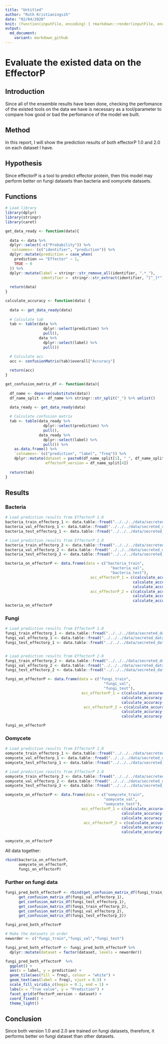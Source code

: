 ```yaml
---
title: "Untitled"
author: "Ruth Kristianingsih"
date: "02/04/2020"
knit: (function(inputFile, encoding) { rmarkdown::render(inputFile, encoding = encoding, output_dir = here::here("reports", stringr::str_remove(getwd(), here::here("scripts/r-scripts/")))) })
output:
  md_document:
    variant: markdown_github
---
```


# Evaluate the existed data on the EffectorP 

## Introduction

Since all of the ensemble results have been done, checking the perfomance of the existed tools on the data we have is necessary as a tool/parameter to compare how good or bad the perfomance of the model we built. 

## Method

In this report, I will show the prediction results of both effectorP 1.0 and 2.0 on each dataset I have. 

## Hypothesis

Since effectorP is a tool to predict effector protein, then this model may perform better on fungi datasets than bacteria and oomycete datasets. 

## Functions 

```r
# Load library
library(dplyr)
library(stringr)
library(caret)
```

```r
get_data_ready <- function(data){
  
  data <- data %>% 
  dplyr::select(-c("Probability")) %>% 
  `colnames<-`(c("identifier", "prediction")) %>% 
  dplyr::mutate(prediction = case_when(
    prediction == "Effector" ~ 1, 
    TRUE ~ 0
  )) %>% 
  dplyr::mutate(label = stringr::str_remove_all(identifier, ".*_"), 
                identifier =  stringr::str_extract(identifier, "[^_]*"))
  
  return(data)
}
```


```r
calculate_accuracy <- function(data) {
  
  data <- get_data_ready(data)
  
  # Calculate tab
  tab <- table(data %>% 
                 dplyr::select(prediction) %>% 
                 pull(), 
               data %>% 
                 dplyr::select(label) %>% 
                 pull())

  # Calculate acc
  acc <- confusionMatrix(tab)$overall["Accuracy"]
  
  return(acc)
}
```


```r
get_confusion_matrix_df <- function(data){
  
  df_name <- deparse(substitute(data))
  df_name_split <- df_name %>% stringr::str_split("_") %>% unlist() 
  
  data_ready <- get_data_ready(data)

  # Calculate confusion matrix
  tab <- table(data_ready %>% 
                 dplyr::select(prediction) %>% 
                 pull(), 
               data_ready %>% 
                 dplyr::select(label) %>% 
                 pull()) %>% 
    as.data.frame() %>% 
    `colnames<-`(c("prediction", "label", "freq")) %>% 
    dplyr::mutate(dataset = paste0(df_name_split[1], "_", df_name_split[2]),
                  effectorP_version = df_name_split[4])
  
  return(tab)
}
```

## Results

### Bacteria

```r
# Load prediction results from EffectorP 1.0
bacteria_train_effectorp_1 <- data.table::fread("../../../data/secreted_data/pred_effectorP/effectorP_1/pred_effectorp_1_bacteria_training.csv")
bacteria_val_effectorp_1 <- data.table::fread("../../../data/secreted_data/pred_effectorP/effectorP_1/pred_effectorp_1_bacteria_validation.csv")
bacteria_test_effectorp_1 <- data.table::fread("../../../data/secreted_data/pred_effectorP/effectorP_1/pred_effectorp_1_bacteria_testing.csv")

# Load prediction results from EffectorP 2.0
bacteria_train_effectorp_2 <- data.table::fread("../../../data/secreted_data/pred_effectorP/effectorP_2/pred_effectorp_2_bacteria_training.csv")
bacteria_val_effectorp_2 <- data.table::fread("../../../data/secreted_data/pred_effectorP/effectorP_2/pred_effectorp_2_bacteria_validation.csv")
bacteria_test_effectorp_2 <- data.table::fread("../../../data/secreted_data/pred_effectorP/effectorP_2/pred_effectorp_2_bacteria_testing.csv")
```

```r
bacteria_on_effectorP <- data.frame(data = c("bacteria_train", 
                                               "bacteria_val", 
                                               "bacteria_test"), 
                                      acc_effectorP_1 = c(calculate_accuracy(bacteria_train_effectorp_1), 
                                                         calculate_accuracy(bacteria_val_effectorp_1), 
                                                         calculate_accuracy(bacteria_test_effectorp_1)), 
                                      acc_effectorP_2 = c(calculate_accuracy(bacteria_train_effectorp_2), 
                                                         calculate_accuracy(bacteria_val_effectorp_2), 
                                                         calculate_accuracy(bacteria_test_effectorp_2)))
bacteria_on_effectorP
```



### Fungi

```r
# Load prediction results from EffectorP 1.0
fungi_train_effectorp_1 <- data.table::fread("../../../data/secreted_data/pred_effectorP/effectorP_1/pred_effectorp_1_fungi_training.csv")
fungi_val_effectorp_1 <- data.table::fread("../../../data/secreted_data/pred_effectorP/effectorP_1/pred_effectorp_1_fungi_validation.csv")
fungi_test_effectorp_1 <- data.table::fread("../../../data/secreted_data/pred_effectorP/effectorP_1/pred_effectorp_1_fungi_testing.csv")


# Load prediction results from EffectorP 2.0
fungi_train_effectorp_2 <- data.table::fread("../../../data/secreted_data/pred_effectorP/effectorP_2/pred_effectorp_2_fungi_training.csv")
fungi_val_effectorp_2 <- data.table::fread("../../../data/secreted_data/pred_effectorP/effectorP_2/pred_effectorp_2_fungi_validation.csv")
fungi_test_effectorp_2 <- data.table::fread("../../../data/secreted_data/pred_effectorP/effectorP_2/pred_effectorp_2_fungi_testing.csv")
```

```r
fungi_on_effectorP <- data.frame(data = c("fungi_train", 
                                            "fungi_val", 
                                            "fungi_test"), 
                                  acc_effectorP_1 = c(calculate_accuracy(fungi_train_effectorp_1), 
                                                    calculate_accuracy(fungi_val_effectorp_1), 
                                                    calculate_accuracy(fungi_test_effectorp_1)),
                                   acc_effectorP_2 = c(calculate_accuracy(fungi_train_effectorp_2), 
                                                    calculate_accuracy(fungi_val_effectorp_2), 
                                                    calculate_accuracy(fungi_test_effectorp_2)))

fungi_on_effectorP
```

### Oomycete

```r
# Load prediction results from EffectorP 1.0
oomycete_train_effectorp_1 <- data.table::fread("../../../data/secreted_data/pred_effectorP/effectorP_1/pred_effectorp_1_oomycete_training.csv")
oomycete_val_effectorp_1 <- data.table::fread("../../../data/secreted_data/pred_effectorP/effectorP_1/pred_effectorp_1_oomycete_validation.csv")
oomycete_test_effectorp_1 <- data.table::fread("../../../data/secreted_data/pred_effectorP/effectorP_1/pred_effectorp_1_oomycete_testing.csv")

# Load prediction results from EffectorP 2.0
oomycete_train_effectorp_2 <- data.table::fread("../../../data/secreted_data/pred_effectorP/effectorP_2/pred_effectorp_2_oomycete_training.csv")
oomycete_val_effectorp_2 <- data.table::fread("../../../data/secreted_data/pred_effectorP/effectorP_2/pred_effectorp_2_oomycete_validation.csv")
oomycete_test_effectorp_2 <- data.table::fread("../../../data/secreted_data/pred_effectorP/effectorP_2/pred_effectorp_2_oomycete_testing.csv")
```

```r
oomycete_on_effectorP <- data.frame(data = c("oomycete_train", 
                                            "oomycete_val", 
                                            "oomycete_test"), 
                                  acc_effectorP_1 = c(calculate_accuracy(oomycete_train_effectorp_1), 
                                                    calculate_accuracy(oomycete_val_effectorp_1), 
                                                    calculate_accuracy(oomycete_test_effectorp_1)), 
                                   acc_effectorP_2 = c(calculate_accuracy(oomycete_train_effectorp_2), 
                                                    calculate_accuracy(oomycete_val_effectorp_2), 
                                                    calculate_accuracy(oomycete_test_effectorp_2)))

oomycete_on_effectorP
```

All data together:

```r
rbind(bacteria_on_effectorP, 
      oomycete_on_effectorP, 
      fungi_on_effectorP) 
```

### Further on fungi data

```r
fungi_pred_both_effectorP <- rbind(get_confusion_matrix_df(fungi_train_effectorp_1), 
      get_confusion_matrix_df(fungi_val_effectorp_1), 
      get_confusion_matrix_df(fungi_test_effectorp_1), 
      get_confusion_matrix_df(fungi_train_effectorp_2), 
      get_confusion_matrix_df(fungi_val_effectorp_2), 
      get_confusion_matrix_df(fungi_test_effectorp_2))

fungi_pred_both_effectorP
```

```r
# Make the datasets in order
neworder <- c("fungi_train","fungi_val","fungi_test")

fungi_pred_both_effectorP <- fungi_pred_both_effectorP %>% 
  dplyr::mutate(dataset = factor(dataset, levels = neworder))

fungi_pred_both_effectorP  %>% 
  ggplot() +
  aes(x = label, y = prediction) +
  geom_tile(aes(fill = freq), colour = "white") +
  geom_text(aes(label = freq), vjust = 0.5) +
  scale_fill_viridis_c(begin = 0.1, end = 1) +
  labs(x = "True value", y = "Prediction") +
  facet_grid(effectorP_version ~ dataset) +
  coord_fixed() +
  theme_light()
```

## Conclusion

Since both version 1.0 and 2.0 are trained on fungi datasets, therefore, it performs better on fungi dataset than other datasets. 





